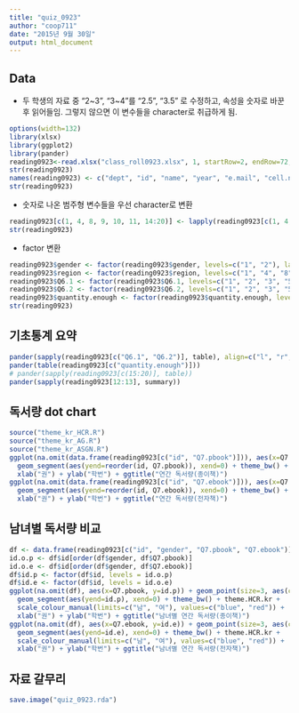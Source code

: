 ```yaml
---
title: "quiz_0923"
author: "coop711"
date: "2015년 9월 30일"
output: html_document
---
```


## Data

* 두 학생의 자료 중 "2~3", "3~4"를 "2.5", "3.5" 로 수정하고, 속성을 숫자로 바꾼 후 읽어들임. 
그렇지 않으면 이 변수들을 character로 취급하게 됨.

```r
options(width=132)
library(xlsx)
library(ggplot2)
library(pander)
reading0923<-read.xlsx("class_roll0923.xlsx", 1, startRow=2, endRow=72, colIndex=c(3:7, 9:23))
str(reading0923)
names(reading0923) <- c("dept", "id", "name", "year", "e.mail", "cell.no", "age", "gender", "region", "Q6.1", "Q6.2", "Q7.pbook", "Q7.ebook", "quantity.enough", "Q9.p.rank1", "Q9.p.rank2", "Q9.p.rank3", "Q9.e.rank1", "Q9.e.rank2", "Q9.e.rank3")
str(reading0923)
```

* 숫자로 나온 범주형 변수들을 우선 character로 변환

```r
reading0923[c(1, 4, 8, 9, 10, 11, 14:20)] <- lapply(reading0923[c(1, 4, 8, 9, 10, 11, 14:20)], as.character)
str(reading0923)
```

* factor 변환

```r
reading0923$gender <- factor(reading0923$gender, levels=c("1", "2"), labels= c("남", "여"))
reading0923$region <- factor(reading0923$region, levels=c("1", "4", "8", "9", "10", "14", "16"), labels=c("서울", "인천", "경기", "강원", "충북", "경북", "제주"))
reading0923$Q6.1 <- factor(reading0923$Q6.1, levels=c("1", "2", "3", "5", "6", "11", "12"), labels=c("일(공부)때문에 바빠서", "책 읽는 것이 싫고 습관이 들지 않아서", "다른 여가활동을 하느라 시간이 없어서", "어떤 책을 읽을지 몰라서", "읽을 만한 책이 없어서", "책을 읽을 만한 마음의 여유가 없어서", "기타"))
reading0923$Q6.2 <- factor(reading0923$Q6.2, levels=c("1", "2", "3", "5", "6", "11", "12"), labels=c("일(공부)때문에 바빠서", "책 읽는 것이 싫고 습관이 들지 않아서", "다른 여가활동을 하느라 시간이 없어서", "어떤 책을 읽을지 몰라서", "읽을 만한 책이 없어서", "책을 읽을 만한 마음의 여유가 없어서", "기타"))
reading0923$quantity.enough <- factor(reading0923$quantity.enough, levels=c("1", "2", "3", "4", "5"), labels=c("매우 충분", "충분", "보통", "부족", "매우 부족"))
str(reading0923)
```


## 기초통계 요약

```r
pander(sapply(reading0923[c("Q6.1", "Q6.2")], table), align=c("l", "r", "r"))
pander(table(reading0923[c("quantity.enough")]))
# pander(sapply(reading0923[c(15:20)], table))
pander(sapply(reading0923[12:13], summary))
```

## 독서량 dot chart

```r
source("theme_kr_HCR.R")
source("theme_kr_AG.R")
source("theme_kr_ASGN.R")
ggplot(na.omit(data.frame(reading0923[c("id", "Q7.pbook")])), aes(x=Q7.pbook, y=reorder(id, Q7.pbook))) + geom_point() +
  geom_segment(aes(yend=reorder(id, Q7.pbook)), xend=0) + theme_bw() + theme.HCR.kr +
  xlab("권") + ylab("학번") + ggtitle("연간 독서량(종이책)")
ggplot(na.omit(data.frame(reading0923[c("id", "Q7.ebook")])), aes(x=Q7.ebook, y=reorder(id, Q7.ebook))) + geom_point() +
  geom_segment(aes(yend=reorder(id, Q7.ebook)), xend=0) + theme_bw() + theme.HCR.kr +
  xlab("권") + ylab("학번") + ggtitle("연간 독서량(전자책)")
```

## 남녀별 독서량 비교

```r
df <- data.frame(reading0923[c("id", "gender", "Q7.pbook", "Q7.ebook")])
id.o.p <- df$id[order(df$gender, df$Q7.pbook)]
id.o.e <- df$id[order(df$gender, df$Q7.ebook)]
df$id.p <- factor(df$id, levels = id.o.p)
df$id.e <- factor(df$id, levels = id.o.e)
ggplot(na.omit(df), aes(x=Q7.pbook, y=id.p)) + geom_point(size=3, aes(colour=gender)) +
  geom_segment(aes(yend=id.p), xend=0) + theme_bw() + theme.HCR.kr +
  scale_colour_manual(limits=c("남", "여"), values=c("blue", "red")) +
  xlab("권") + ylab("학번") + ggtitle("남녀별 연간 독서량(종이책)")
ggplot(na.omit(df), aes(x=Q7.ebook, y=id.e)) + geom_point(size=3, aes(colour=gender)) +
  geom_segment(aes(yend=id.e), xend=0) + theme_bw() + theme.HCR.kr +
  scale_colour_manual(limits=c("남", "여"), values=c("blue", "red")) +
  xlab("권") + ylab("학번") + ggtitle("남녀별 연간 독서량(전자책)")
```

## 자료 갈무리

```r
save.image("quiz_0923.rda")
```
